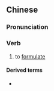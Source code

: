 {{also|运筹}}
==Chinese==
{{zh-forms|s=运筹}}

===Pronunciation===
{{zh-pron
|m=yùnchóu
|cat=v
}}

===Verb===
{{zh-verb}}

# {{lb|zh|literary}} to [[formulate]] {{gloss|a plan or strategy}}

====Derived terms====
* {{zh-l|運籌學}}